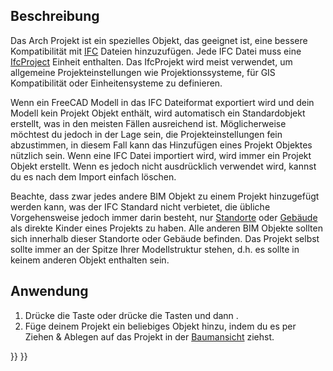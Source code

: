 <languages/>

{{Docnav
|
|
|[[Arch_Workbench/de|Arch]]
|IconL=
|IconR=
|IconC=Workbench_Arch.svg
}}

{{VeryImportantMessage|DIESER BEFEHL IST VERALTET<br>
Er steht nicht zur Verfügung in {{VersionPlus/de|1.0}}. Stattdessen kann  [[BIM_Project/de|BIM Projekt]] verwendet werden.}}

{{GuiCommand/de
|Name=Arch Project
|Name/de=Arch Projekt
|MenuLocation=Arch→ Projekt
|Workbenches=[[Arch_Workbench/de|Arch]]
|Shortcut={{KEY|P}} {{KEY|O}}
|SeeAlso=[[Arch_Site/de|Arch Grundstück]], [[Arch_Building/de|Arch Gebäude]]
}}

<span id="Description"></span>
==Beschreibung==

Das Arch Projekt ist ein spezielles Objekt, das geeignet ist, eine bessere Kompatibilität mit [[Arch_IFC/de|IFC]] Dateien hinzuzufügen. Jede IFC Datei muss eine [https://standards.buildingsmart.org/IFC/RELEASE/IFC4_1/FINAL/HTML/schema/ifckernel/lexical/ifcproject.htm IfcProject] Einheit enthalten. Das IfcProjekt wird meist verwendet, um allgemeine Projekteinstellungen wie Projektionssysteme, für GIS Kompatibilität oder Einheitensysteme zu definieren.

Wenn ein FreeCAD Modell in das IFC Dateiformat exportiert wird und dein Modell kein Projekt Objekt enthält, wird automatisch ein Standardobjekt erstellt, was in den meisten Fällen ausreichend ist. Möglicherweise möchtest du jedoch in der Lage sein, die Projekteinstellungen fein abzustimmen, in diesem Fall kann das Hinzufügen eines Projekt Objektes nützlich sein. Wenn eine IFC Datei importiert wird, wird immer ein Projekt Objekt erstellt. Wenn es jedoch nicht ausdrücklich verwendet wird, kannst du es nach dem Import einfach löschen.

Beachte, dass zwar jedes andere BIM Objekt zu einem Projekt hinzugefügt werden kann, was der IFC Standard nicht verbietet, die übliche Vorgehensweise jedoch immer darin besteht, nur [[Arch_Site/de|Standorte]] oder [[Arch_Building/de|Gebäude]] als direkte Kinder eines Projekts zu haben. Alle anderen BIM Objekte sollten sich innerhalb dieser Standorte oder Gebäude befinden. Das Projekt selbst sollte immer an der Spitze Ihrer Modellstruktur stehen, d.h. es sollte in keinem anderen Objekt enthalten sein.

<span id="Usage"></span>
==Anwendung==

# Drücke die {{Button|[[Image:Arch Project.svg|16px]] [[Arch_Project/de|Arch Projekt]]}} Taste oder drücke die Tasten{{KEY|P}} und dann {{KEY|O}}.
# Füge deinem Projekt ein beliebiges Objekt hinzu, indem du es per Ziehen & Ablegen auf das Projekt in der [[Tree_View/de|Baumansicht]] ziehst.


{{Docnav
|
|
|[[Arch_Workbench/de|Arch]]
|IconL=
|IconR=
|IconC=Workbench_Arch.svg
}}

{{BIM_Tools_navi{{#translation:}}}}
{{Userdocnavi{{#translation:}}}}